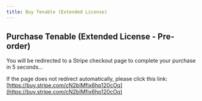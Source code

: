 ```yaml
---
title: Buy Tenable (Extended License)
---
```



<Head>
  <meta httpEquiv="refresh" content="5; url='https://buy.stripe.com/cN2bIMfix6hp120cOq'" />
</Head>

## Purchase Tenable (Extended License - Pre-order)

You will be redirected to a Stripe checkout page to complete your purchase in 5 seconds...

If the page does not redirect automatically, please click this link: [https://buy.stripe.com/cN2bIMfix6hp120cOq](https://buy.stripe.com/cN2bIMfix6hp120cOq)
